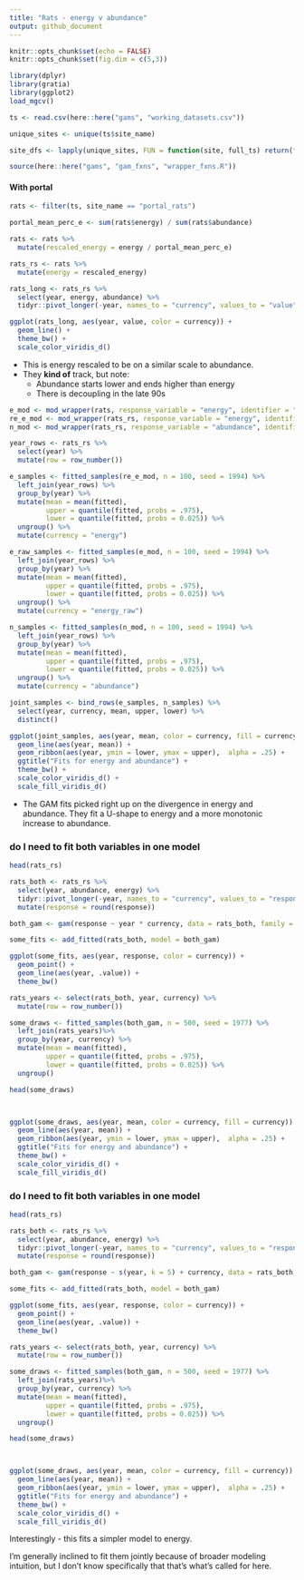 ```yaml
---
title: "Rats - energy v abundance"
output: github_document
---
```


```r
knitr::opts_chunk$set(echo = FALSE)
knitr::opts_chunk$set(fig.dim = c(5,3))

library(dplyr)
library(gratia)
library(ggplot2)
load_mgcv()

ts <- read.csv(here::here("gams", "working_datasets.csv"))

unique_sites <- unique(ts$site_name)

site_dfs <- lapply(unique_sites, FUN = function(site, full_ts) return(filter(full_ts, site_name == site)), full_ts = ts)

source(here::here("gams", "gam_fxns", "wrapper_fxns.R"))
```

#### With portal

```r

rats <- filter(ts, site_name == "portal_rats")

portal_mean_perc_e <- sum(rats$energy) / sum(rats$abundance)

rats <- rats %>% 
  mutate(rescaled_energy = energy / portal_mean_perc_e)

rats_rs <- rats %>%
  mutate(energy = rescaled_energy)

rats_long <- rats_rs %>%
  select(year, energy, abundance) %>%
  tidyr::pivot_longer(-year, names_to = "currency", values_to = "value")

ggplot(rats_long, aes(year, value, color = currency)) +
  geom_line() +
  theme_bw() +
  scale_color_viridis_d()

```


* This is energy rescaled to be on a similar scale to abundance.
* They **kind of** track, but note:
    * Abundance starts lower and ends higher than energy
    * There is decoupling in the late 90s
    

```r
e_mod <- mod_wrapper(rats, response_variable = "energy", identifier = "site_name", k = 5)
re_e_mod <- mod_wrapper(rats_rs, response_variable = "energy", identifier = "site_name", k = 5)
n_mod <- mod_wrapper(rats_rs, response_variable = "abundance", identifier = "site_name", k = 5)

year_rows <- rats_rs %>%
  select(year) %>%
  mutate(row = row_number())

e_samples <- fitted_samples(re_e_mod, n = 100, seed = 1994) %>%
  left_join(year_rows) %>%
  group_by(year) %>%
  mutate(mean = mean(fitted),
         upper = quantile(fitted, probs = .975),
         lower = quantile(fitted, probs = 0.025)) %>%
  ungroup() %>%
  mutate(currency = "energy")

e_raw_samples <- fitted_samples(e_mod, n = 100, seed = 1994) %>%
  left_join(year_rows) %>%
  group_by(year) %>%
  mutate(mean = mean(fitted),
         upper = quantile(fitted, probs = .975),
         lower = quantile(fitted, probs = 0.025)) %>%
  ungroup() %>%
  mutate(currency = "energy_raw")

n_samples <- fitted_samples(n_mod, n = 100, seed = 1994) %>%
  left_join(year_rows) %>%
  group_by(year) %>%
  mutate(mean = mean(fitted),
         upper = quantile(fitted, probs = .975),
         lower = quantile(fitted, probs = 0.025)) %>%
  ungroup() %>%
  mutate(currency = "abundance")

joint_samples <- bind_rows(e_samples, n_samples) %>%
  select(year, currency, mean, upper, lower) %>%
  distinct()

ggplot(joint_samples, aes(year, mean, color = currency, fill = currency)) +
  geom_line(aes(year, mean)) +
  geom_ribbon(aes(year, ymin = lower, ymax = upper),  alpha = .25) +
  ggtitle("Fits for energy and abundance") +
  theme_bw() +
  scale_color_viridis_d() +
  scale_fill_viridis_d()

```

* The GAM fits picked right up on the divergence in energy and abundance. They fit a U-shape to energy and a more monotonic increase to abundance.


### do I need to fit both variables in one model
```r

head(rats_rs)

rats_both <- rats_rs %>%
  select(year, abundance, energy) %>%
  tidyr::pivot_longer(-year, names_to = "currency", values_to = "response") %>%
  mutate(response = round(response))

both_gam <- gam(response ~ year * currency, data = rats_both, family = "poisson")

some_fits <- add_fitted(rats_both, model = both_gam)

ggplot(some_fits, aes(year, response, color = currency)) +
  geom_point() +
  geom_line(aes(year, .value)) +
  theme_bw()

rats_years <- select(rats_both, year, currency) %>%
  mutate(row = row_number())

some_draws <- fitted_samples(both_gam, n = 500, seed = 1977) %>%
  left_join(rats_years)%>%
  group_by(year, currency) %>%
  mutate(mean = mean(fitted),
         upper = quantile(fitted, probs = .975),
         lower = quantile(fitted, probs = 0.025)) %>%
  ungroup()

head(some_draws)



ggplot(some_draws, aes(year, mean, color = currency, fill = currency)) +
  geom_line(aes(year, mean)) +
  geom_ribbon(aes(year, ymin = lower, ymax = upper),  alpha = .25) +
  ggtitle("Fits for energy and abundance") +
  theme_bw() +
  scale_color_viridis_d() +
  scale_fill_viridis_d()
```


### do I need to fit both variables in one model
```r

head(rats_rs)

rats_both <- rats_rs %>%
  select(year, abundance, energy) %>%
  tidyr::pivot_longer(-year, names_to = "currency", values_to = "response") %>%
  mutate(response = round(response))

both_gam <- gam(response ~ s(year, k = 5) + currency, data = rats_both, family = "poisson")

some_fits <- add_fitted(rats_both, model = both_gam)

ggplot(some_fits, aes(year, response, color = currency)) +
  geom_point() +
  geom_line(aes(year, .value)) +
  theme_bw()

rats_years <- select(rats_both, year, currency) %>%
  mutate(row = row_number())

some_draws <- fitted_samples(both_gam, n = 500, seed = 1977) %>%
  left_join(rats_years)%>%
  group_by(year, currency) %>%
  mutate(mean = mean(fitted),
         upper = quantile(fitted, probs = .975),
         lower = quantile(fitted, probs = 0.025)) %>%
  ungroup()

head(some_draws)



ggplot(some_draws, aes(year, mean, color = currency, fill = currency)) +
  geom_line(aes(year, mean)) +
  geom_ribbon(aes(year, ymin = lower, ymax = upper),  alpha = .25) +
  ggtitle("Fits for energy and abundance") +
  theme_bw() +
  scale_color_viridis_d() +
  scale_fill_viridis_d()
```

Interestingly - this fits a simpler model to energy.

I'm generally inclined to fit them jointly because of broader modeling intuition, but I don't know specifically that that's what's called for here. 


